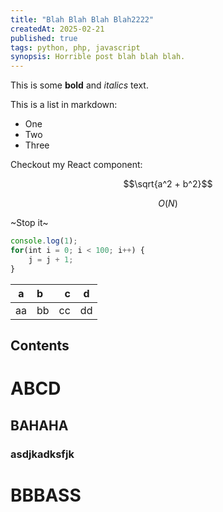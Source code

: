 ```yaml
---
title: "Blah Blah Blah Blah2222"
createdAt: 2025-02-21
published: true
tags: python, php, javascript
synopsis: Horrible post blah blah blah.
---
```


This is some **bold** and _italics_ text.
 
This is a list in markdown:
 
- One
- Two
- Three
 
Checkout my React component:

$$\sqrt{a^2 + b^2}$$

$$ O(N) $$

~Stop it~

~~~js
console.log(1);
for(int i = 0; i < 100; i++) {
    j = j + 1;
}
~~~

| a | b  |  c |  d  |
| - | :- | -: | :-: |
| aa | bb | cc | dd |

## Contents

# ABCD
## BAHAHA
### asdjkadksfjk
# BBBASS
